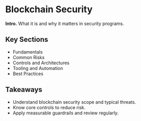 # Blockchain Security

**Intro.** What it is and why it matters in security programs.

## Key Sections
- Fundamentals
- Common Risks
- Controls and Architectures
- Tooling and Automation
- Best Practices

## Takeaways
- Understand blockchain security scope and typical threats.
- Know core controls to reduce risk.
- Apply measurable guardrails and review regularly.
